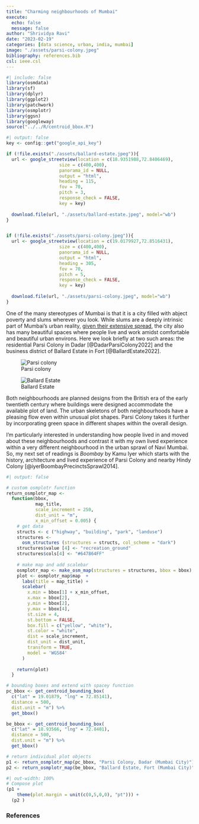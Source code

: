 ```yaml
---
title: "Charming neighbourhoods of Mumbai"
execute:
  echo: false
  message: false
author: "Shrividya Ravi"
date: "2023-02-19"
categories: [data science, urban, india, mumbai]
image: "./assets/parsi-colony.jpeg"
bibliography: references.bib
csl: ieee.csl
---
```


```r
#| include: false
library(osmdata)
library(sf)
library(dplyr)
library(ggplot2)
library(patchwork)
library(osmplotr)
library(ggsn)
library(googleway)
source("../../R/centroid_bbox.R")
```

```r
#| output: false
key <- config::get("google_api_key")

if (!file.exists("./assets/ballard-estate.jpeg")){
  url <- google_streetview(location = c(18.9351988,72.8406469),
                    size = c(400,400),
                    panorama_id = NULL,
                    output = "html",
                    heading = 115,
                    fov = 70,
                    pitch = 3,
                    response_check = FALSE,
                    key = key)
  
  download.file(url, "./assets/ballard-estate.jpeg", model="wb")  
}


if (!file.exists("./assets/parsi-colony.jpeg")){
  url <- google_streetview(location = c(19.0179927,72.8516431),
                    size = c(400,400),
                    panorama_id = NULL,
                    output = "html",
                    heading = 305,
                    fov = 70,
                    pitch = 5,
                    response_check = FALSE,
                    key = key)
  
  download.file(url, "./assets/parsi-colony.jpeg", model="wb")  
}
```
One of the many stereotypes of Mumbai is that it is a city filled with abject poverty and slums wherever you look. While slums are a deeply intrinsic part of Mumbai's urban reality, [given their extensive spread](https://shriv.github.io/e-flaneur/posts/mumbai-slums/), the city also has many beautiful spaces where people live and work amidst comfortable and beautiful urban environs. Here we look briefly at two such areas: the residential Parsi Colony in Dadar [@DadarParsiColony2022] and the business district of Ballard Estate in Fort [@BallardEstate2022].

::: {layout-ncol=2}

![Parsi colony](./assets/parsi-colony.jpeg)

![Ballard Estate](./assets/ballard-estate.jpeg)
:::

Both neighbourhoods are planned designs from the British era of the early twentieth century where buildings were designed accommodate the available plot of land. The urban skeletons of both neighbourhoods have a pleasing flow even within unusual plot shapes. Parsi Colony takes it further by incorporating green space in different shapes within the overall design. 

I'm particularly interested in understanding how people lived in and moved about these neighbourhoods and contrast it with my own lived experience within a very different neighbourhood in the urban sprawl of Navi Mumbai. So, my next set of readings is _Boombay_ by Kamu Iyer which starts with the history, architecture and lived experience of Parsi Colony and nearby Hindy Colony [@iyerBoombayPrecinctsSprawl2014]. 

```r
#| output: false

# custom osmplotr function
return_osmplotr_map <-
  function(bbox,
           map_title,
           scale_increment = 250,
           dist_unit = "m",
           x_min_offset = 0.005) {
    # get data
    structs <- c ("highway", "building", "park", "landuse")
    structures <-
      osm_structures (structures = structs, col_scheme = "dark")
    structures$value [4] <- "recreation_ground"
    structures$cols[4] <- "#647864FF"
    
    # make map and add scalebar
    osmplotr_map <- make_osm_map(structures = structures, bbox = bbox)
    plot <- osmplotr_map$map  +
      labs(title = map_title) +
      scalebar(
        x.min = bbox[1] + x_min_offset,
        x.max = bbox[2],
        y.min = bbox[2],
        y.max = bbox[4],
        st.size = 4,
        st.bottom = FALSE,
        box.fill = c("yellow", "white"),
        st.color = "white",
        dist = scale_increment,
        dist_unit = dist_unit,
        transform = TRUE,
        model = 'WGS84'
      )
    
    return(plot)
  }

# bounding boxes and extend with spacey function
pc_bbox <- get_centroid_bounding_box(
  c("lat" = 19.01879, "lng" = 72.85141),
  distance = 500,
  dist.unit = "m") %>% 
  get_bbox()

be_bbox <- get_centroid_bounding_box(
  c("lat" = 18.93566, "lng" = 72.8401),
  distance = 500,
  dist.unit = "m") %>% 
  get_bbox()

# return individual plot objects
p1 <- return_osmplotr_map(pc_bbox, "Parsi Colony, Dadar (Mumbai City)")
p2 <- return_osmplotr_map(be_bbox, "Ballard Estate, Fort (Mumbai City)")

```

```r
#| out-width: 100%
# Compose plot
(p1 + 
    theme(plot.margin = unit(c(0,5,0,0), "pt"))) + 
  (p2 )
```

### References

::: {#refs}
:::
